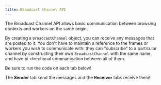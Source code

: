 ```yaml
---
title: Broadcast Channel API
---
```




The Broadcast Channel API allows basic communication between browsing contexts and workers on the same origin.

By creating a `BroadcastChannel` object, you can receive any messages that are posted to it. You don't have to maintain a reference to the frames or workers you wish to communicate with: they can "subscribe" to a particular channel by constructing their own `BroadcastChannel` with the same name, and have bi-directional communication between all of them.

<LinkCard
  title="Broadcast Channel API - Web APIs | MDN"
  href="https://developer.mozilla.org/en-US/docs/Web/API/Broadcast_Channel_API"
  target="_blank"
/>

<Aside type="caution">
  Be sure to run the code on each tab below!

  The **Sender** tab send the messages and the **Receiver** tabs receive them!
</Aside>

<Tabs>
  <TabItem label="Sender" icon="rss">
    <Playground client:only="react" languages={ { js: Sender } } />
  </TabItem>
  <TabItem label="Receiver 1">
    <Playground client:only="react" languages={ { js: Receiver1 } } />
  </TabItem>
  <TabItem label="Receiver 2">
    <Playground client:only="react" languages={ { js: Receiver2 } } />
  </TabItem>
</Tabs>
